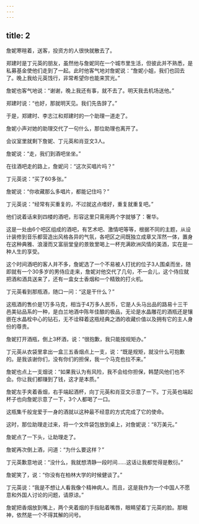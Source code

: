 ```yaml
---
---
---
```

title: 2
---




詹妮寒暄着，送客，投资方的人很快就散去了。

郑建时是丁元英的朋友，虽然他与詹妮同在一个城市里生活，但彼此并不熟悉，是私募基金使他们走到了一起。此时他客气地对詹妮说：“詹妮小姐，我们也回去了。晚上我给元英饯行，非常希望你也能来赏光。”

詹妮也客气地说：“谢谢，晚上我还有事，就不去了。明天我去机场送他。”

郑建时说：“也好，那就明天见。我们先告辞了。”

于是，郑建时、李志江和郑建时的一个助理一道走了。

詹妮小声对她的助理交代了一句什么，那位助理也离开了。

会议室里就剩下詹妮、丁元英和肖亚文3人。

詹妮说：“走，我们到酒吧坐坐。”

在往酒吧走的路上，詹妮问：“这次买唱片吗？”

丁元英说：“买了60多张。”

詹妮说：“你收藏那么多唱片，都能记住吗？”

丁元英说：“经常有买重复的，不过就这点嗜好，重复就重复吧。”

他们说着话来到四楼的酒吧，形容这里只需用两个字就够了：奢华。

这是一处由6个吧区组成的酒吧，有艺术吧、激情吧等等，根据不同的主题，从设计装修到音乐都营造出风格各异的气氛，各吧区之间既独立成章又浑然一体，置身在这种典雅、浪漫而又富丽堂皇的景致里喝上一杯充满欧洲风情的美酒，实在是一种人生的享受。

这个时间酒吧的客人并不多，詹妮选了一个不易被人打扰的位子3人围桌而坐，随即就有一个30多岁的男侍应走来，詹妮对他交代了几句，不一会儿，这个侍应就把酒和酒具送来了，还有一盒女士香烟和一个精致的打火机。

丁元英看到那瓶酒，随口一问：“这是干什么？”

这瓶酒的售价是1万多马克，相当于4万多人民币，它是人头马出品的路易十三干邑美钻品系的一种，是白兰地酒中陈年佳酿的极品，无论是水晶雕花的酒瓶还是镶嵌在水晶栓中心的钻石，无不诠释着这瓶经典之酒的收藏价值以及拥有它的主人身份的尊贵。

詹妮打开酒瓶，倒上3杯酒，说：“很抱歉，我只能按规矩办。”

丁元英从衣袋里拿出一盒三五香烟点上一支，说：“既是规矩，就没什么可抱歉的。是我该谢你们，没有你们的担保，我一个马克也拉不来。”

詹妮也点上一支烟说：“如果我认为有风险，我不会给你担保，韩楚风他们也不会。你让我们都赚到了钱，这才是本质。”

詹妮左手夹着香烟，右手端起酒杯，向丁元英和肖亚文示意了一下。丁元英也端起杯子也向詹妮示意了一下，3个人都喝了一口。

这瓶集千般宠爱于一身的酒就以这种最不经意的方式完成了它的使命。

这时，那位助理走过来，将一个文件袋包放到桌上，对詹妮说：“8万美元。”

詹妮点了一下头，让助理走了。

詹妮再次倒上酒，问道：“为什么要这样？”

丁元英歉意地说：“没什么，我就想清静一段时间……这话让我都觉得是敷衍。”

詹妮笑了，说：“你没有在柏林大学的时候健谈了。”

丁元英说：“我是不想让人看我像个精神病人。而且，这是我作为一个中国人不愿意和外国人讨论的问题，请原谅。”

詹妮把香烟放到嘴上，两个夹着烟的手指贴着嘴唇，眼睛望着丁元英的脸。那眼神，依然是一个不得其解的问号。